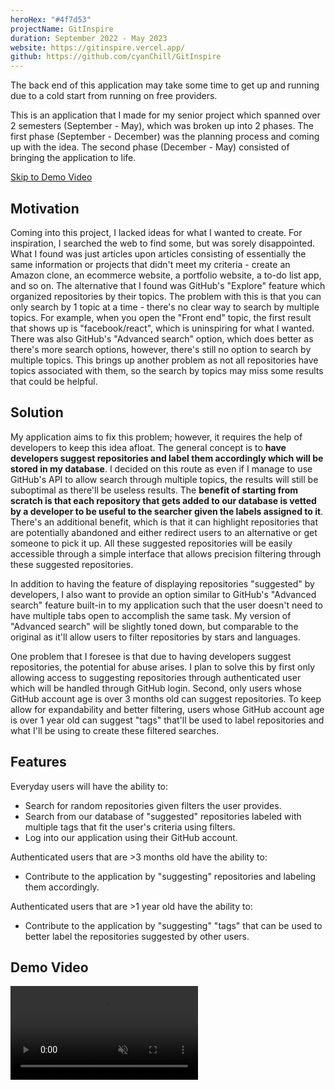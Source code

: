 ```yaml
---
heroHex: "#4f7d53"
projectName: GitInspire
duration: September 2022 - May 2023
website: https://gitinspire.vercel.app/
github: https://github.com/cyanChill/GitInspire
---
```


<MdxNotice>
  The back end of this application may take some time to get up and running due
  to a cold start from running on free providers.
</MdxNotice>

This is an application that I made for my senior project which spanned over 2 semesters (September - May), which was broken up into 2 phases. The first phase (September - December) was the planning process and coming up with the idea. The second phase (December - May) consisted of bringing the application to life.

<a href="#demo-video">Skip to Demo Video</a>

## Motivation

Coming into this project, I lacked ideas for what I wanted to create. For inspiration, I searched the web to find some, but was sorely disappointed. What I found was just articles upon articles consisting of essentially the same information or projects that didn't meet my criteria - create an Amazon clone, an ecommerce website, a portfolio website, a to-do list app, and so on. The alternative that I found was GitHub's "Explore" feature which organized repositories by their topics. The problem with this is that you can only search by 1 topic at a time - there's no clear way to search by multiple topics. For example, when you open the "Front end" topic, the first result that shows up is "facebook/react", which is uninspiring for what I wanted. There was also GitHub's "Advanced search" option, which does better as there's more search options, however, there's still no option to search by multiple topics. This brings up another problem as not all repositories have topics associated with them, so the search by topics may miss some results that could be helpful.

## Solution

My application aims to fix this problem; however, it requires the help of developers to keep this idea afloat. The general concept is to **have developers suggest repositories and label them accordingly which will be stored in my database**. I decided on this route as even if I manage to use GitHub's API to allow search through multiple topics, the results will still be suboptimal as there'll be useless results. The **benefit of starting from scratch is that each repository that gets added to our database is vetted by a developer to be useful to the searcher given the labels assigned to it**. There's an additional benefit, which is that it can highlight repositories that are potentially abandoned and either redirect users to an alternative or get someone to pick it up. All these suggested repositories will be easily accessible through a simple interface that allows precision filtering through these suggested repositories.

In addition to having the feature of displaying repositories "suggested" by developers, I also want to provide an option similar to GitHub's "Advanced search" feature built-in to my application such that the user doesn't need to have multiple tabs open to accomplish the same task. My version of "Advanced search" will be slightly toned down, but comparable to the original as it'll allow users to filter repositories by stars and languages.

One problem that I foresee is that due to having developers suggest repositories, the potential for abuse arises. I plan to solve this by first only allowing access to suggesting repositories through authenticated user which will be handled through GitHub login. Second, only users whose GitHub account age is over 3 months old can suggest repositories. To keep allow for expandability and better filtering, users whose GitHub account age is over 1 year old can suggest "tags" that'll be used to label repositories and what I'll be using to create these filtered searches.

## Features

Everyday users will have the ability to:

- Search for random repositories given filters the user provides.
- Search from our database of "suggested" repositories labeled with multiple tags that fit the user's criteria using filters.
- Log into our application using their GitHub account.

Authenticated users that are >3 months old have the ability to:

- Contribute to the application by "suggesting" repositories and labeling them accordingly.

Authenticated users that are >1 year old have the ability to:

- Contribute to the application by "suggesting" "tags" that can be used to better label the repositories suggested by other users.

## Demo Video

<video src="/projects/gitinspire/demo.mp4" controls muted />

## Planning Phase (September 2022 - December 2022)

For the planning phase, I had to submit 2 proposals. The first proposal was to come up with a general idea and outlined some potential technologies that could be used to implement our idea. The second proposal was to finalize the proposal and provide some mockup ideas for our application so that I have a starting point for when I start coding.

### Proposal 1

Most of what I've said in the motivation and solution will be repeated here. For technologies, I planned on using the GitHub REST API to validate the repositories that are being suggested to our application exist. In addition, I planned on using TypeScript with React or Next.js as the general front-end framework and Python with Flask for the backend. At this point, I didn't write down the idea for handling authentication, but I would plan on using a third-party library to do this. I envisioned models for a "User" object, "Suggested Repository" object, and "Tags" object. I envisioned routes for authentication, querying repositories, and creating suggested repositories & tags.

I wanted to utilize Python & Flask instead of Node.js and Express for my back end because I wanted to become more flexible in what I can utilize in the back end and to have this project to act as a learning experience.

### Proposal 2

In this proposal, I "finalized" (this will end up changing) my general technology stack to be:

- Next.js, TypeScript, and TailwindCSS for the front end.
- Flask, Python, Authlib, Supabase, PostgreSQL, and SQLAlchemy for the back end.

In addition, I created the following mockups for some pages and the models I expect to use:

<ImageViewer
  images={[
    {
      url: "/projects/gitinspire/mockup-1.webp",
      alt: 'Mockup of the home page consisting of my implementation of GitHub\'s "Advanced search" feature.',
    },
    {
      url: "/projects/gitinspire/mockup-2.webp",
      alt: "Mockup of the discover page where you'll be able to filter through my database of suggested repositories.",
    },
    {
      url: "/projects/gitinspire/mockup-3.webp",
      alt: "Mockup of all the models I plan on using.",
    },
  ]}
/>

## Implementation Phase (December 2022 - May 2023)

My process for creating this application is to first start on the back end and once that is mostly completed, I'll then work on the front end. What was new to me during this process was coding the back end in Flask & Python as I was more used to coding it in Node.js. From my proposals, the first thing I set off to do was plan out the routes and write out the models using SQLAlchemy as the interface. After getting that all sorted out, I wrote some files to help with populating the database with some test data.

### Challenge 1: Authentication

One of the potential challenges I saw was the implementation of authentication. To make things easier, I planned on using `Authlib` to handle OAuth with GitHub. After writing that code in the back end, I wanted to see if it worked with the client, so I created a quick Next.js app to test the auth route. To my surprise, it didn't work due to CORS and what I believed occurred was the fact that we're trying to log in on the server instead of that being sent to the client. I think utilizing `Authlib` would have worked if I built the app entirely in Flask.

Anyway, this route didn't work. Another plan was to handle authentication on our own and I found a solution through using the GitHub API directly through looking at GitHub's [Authorizing OAuth Apps](https://docs.github.com/en/apps/oauth-apps/building-oauth-apps/authorizing-oauth-apps#device-flow) article and modifying the general workflow to suit my needs.

```python
  # Get temporary code from frontend
  code = request.json["code"]
  # Reduce calls to API by checking code length - at the time of writing,
  # the code is 20 characters long
  #   - Not sure if this number is fixed but 10 is a "safe" number
  #     of characters for invalid code length
  if len(code) < 10:
      raise Exception("Invalid code")
  # Get access token (ie: Returns "access_token=blahblahblahblah")
  acs_tk_resp = requests.post(
      "https://github.com/login/oauth/access_token",
      data={
          "client_id": app.config["GITHUB_CLIENT_ID"],
          "client_secret": app.config["GITHUB_CLIENT_SECRET"],
          "code": code,
          "redirect_uri": app.config["GITHUB_REDIRECT_URI"],
      },
  )
  access_token = parse_qs(acs_tk_resp.text)["access_token"][0]

  # Get user data of authenticated user with their access token
  usr_dt_resp = requests.get(
      "https://api.github.com/user",
      headers={"Authorization": f"token {access_token}"},
  )
  github_user_data = usr_dt_resp.json()
```

The general code to handle authentication on our server went through a couple of iterations to make sure that:

- We create a "User" object if someone logs in and their GitHub account isn't associated with any user in our database.
- Fetch the "User" object from our database associated with the authenticated user.
- Create a way to "remember" the user when they make requests to our server through authenticated-routes.

For creating a way of "remembering" our user, I utilized the `Flask-JWT-Extended` library to set access & refresh cookies that'll be sent to the client. The advantage of using this library is the ability to have CSRF protection, which implements "double submit verification", which in layman's terms requires the client to send 2 cookies, 1 inaccessible and 1 accessible with JavaScript. The benefit of this approach is that attackers can't access the http-only cookie required for making requests.

After getting this all sorted out, I created a simple context on the front end such that we can access the user object once authenticated on the front end on any route and allow us to create functions to help create authenticated routes on the client.

### Challenge 2: Navigation UI (General UI Design in General)

After getting the authentication related tasks done, I started to work on the navigation bar on the front end modeled after what I had in my design. I didn't really like what I had in my initial design, and since I'm not really a designer, I looked at some ideas online. Since I was using TailwindCSS as the CSS framework for my project, I stumbled upon their paid component library [TailwindUI](https://tailwindui.com/components). At the time of working on my project, they had some free components in which you could look at the code, however the "paid" components only allowed us to look at a png image. However, at the time of writing, they now have an interactive demonstration for all their components which allows us to see the design at different breakpoints.

### Challenge 3: GitHub "Advanced search" implementation

The actual implementation of this idea was straight forwards. All we had to do was accept some inputs and construct the [search query string from GitHub's REST API documentation](https://docs.github.com/en/rest/search?apiVersion=2022-11-28#search-repositories). The main problem was the [rate limiting](https://docs.github.com/en/rest/search?apiVersion=2022-11-28#rate-limit) GitHub does when utilizing their REST API for search. They did provide, in their documentation, on [how we could increase the unauthenticated rate limit using our OAuth app secret](https://docs.github.com/en/rest/overview/resources-in-the-rest-api?apiVersion=2022-11-28#increasing-the-unauthenticated-rate-limit-for-oauth-apps), however, they utilized `CURL` in their example, which is something I was a bit unfamiliar with.

After a bit of research and looking at the `Requests` python library documentation, I figured out that their `CURL` request example was equivalent to providing an "auth" value in the `Requests` library. For the given traffic I expect from my application as an MVP (minimum viable product), I found this to be enough.

```python
  # Will fetch up to 100 results for this "page" (allows pagination)
  request_url = f"https://api.github.com/search/repositories?q={starsQuery}{langQuery}&per_page={limit}&sort=stars&order=asc"
  print(request_url)
  resp = requests.get(
      request_url,
      # Below does the "-u client_id:client_secret" in the CURL command
      auth=(app.config["GITHUB_CLIENT_ID"], app.config["GITHUB_CLIENT_SECRET"]),
      headers={
          "Accept": "application/vnd.github.text-match+json",
          "User-Agent": "gitinspire-server",
      },
  )
  data = resp.json()
```

> For future revisions for my application, I see the possibility of moving away from this in favor of directly using the user's personal access token obtained from our login-process instead of our OAuth secret in making these requests (whose rate limit is shared between **all users** of our application).

### Challenge 4: Contribute Page

This is the other core feature of our application, which is the ability to "suggest" repositories and label them. My main idea of the form was to work on a single-page and conditionally load the next page of the form based on the prior input (essentially whether we want to suggest a tag or a repository). This was ultimately solved by creating a hook that would allow this to occur.

```tsx
const { completed, currStep, isLastStep, next, back } = useMultistepForm([
  <ContributeTypeForm key="Step 1" handler={handleTypeSelection} />,
  data.formType === "tag" ? (
    <TagSuggForm key="Step 2" {...data} updateFields={updateField} />
  ) : (
    <RepoSuggForm key="Step 2" {...data} updateFields={updateField} />
  ),
  <ContributeSubmitForm key="Step 3" {...data} />,
]);
```

> My implementation for this logic in `contribute.tsx` is not the best code and the overall logic that handles this is confusing and I will redo it if I remake this application.

The backend logic was a bit ... involved. I somewhat made things more complicated for myself as I wanted the 1st language in the "Languages" array in the "Repository" object to be the most used language, but I didn't really do anything meaningful with it. Otherwise, I had to implement the general workflow idea (which was similar between suggesting Tags & suggesting Repositories):

1. Validate the user is allowed to make this request (look at their account age).
2. Validate & sanitize the inputs.
3. Verify the newly requested tag or repository doesn't already exist.
4. Temporary add the values into our database to create the relations in our models (specifically the languages for the repository).
5. Finally, the creation of the object.

### Challenge 5: Discover Page

My idea for this page was to make it "reusable". What I mean by "reusable" is that if we copy the URL in our browser for a given search, we should get similar results if we paste it again. To do this, I stored all the filter values (used for searching) in the URL query params. I won't be going in-depth with this implementation as I suboptimally used **useEffect** to accomplish this, which by React's doc, is bad practice.

For this page, I created the following mockups:

<ImageViewer
  images={[
    {
      url: "/projects/gitinspire/mockup-4.webp",
      alt: "Initial layout of Discover page.",
    },
    {
      url: "/projects/gitinspire/mockup-5.webp",
      alt: "Design of card that'll display information about the suggested repository.",
    },
    {
      url: "/projects/gitinspire/mockup-6.webp",
      alt: "Combining the previous 2 mockups.",
    },
  ]}
/>

Implementing the back end to accomplish this task required a bit of thinking. From SQLAlchemy's documentation, we can continuously chain "actions" onto a query. The problem I faced was how I would implement filtering in our search by multiple languages or tags in the most optimal way. I saw that there was a `contains` query that could search from an array, but it does the `OR` operation instead of what I want, which is the `AND`. In the end, I settled with what I could see works, but may be potentially suboptimal which is chaining filters for each language independently as seen below:

```python
  if tags:
    # Stack filters such that entries that pass the filters have all the
    # specified tags via RepoTag relations
    for tag in tags:
        query = query.filter(Repository.tags.any(tag_name=tag))
```

### Writing Tests

Writing tests are tedious, but beneficial as they may catch bugs as we change our code. In a dynamically typed language where we can assign a value of any type to a variable, bugs can occur due to misassigning a value which would be caught if the variable is given a type. For the front end, this isn't needed as much due to using TypeScript, but for the back end, tests were necessary.

For the back end, I utilized `Pytest` along with `WebTest` to do unit & integration testing for my backend routes.

### Challenge 6: CI/CD

Continuous Integration & Deployment (CI/CD) is a very new concept for me and something I find intriguing. I understand CD, in which I see it every time I decide to host my applications on either Netlify or Vercel - when a build succeeds, we'll get a little checkmark next to the commit or an "X" if it failed.

Even though GitHub provides documentation for setting up CI, it's difficult to see whether it works or not until we commit the file and see it in action. This results in several (useless) commits in our commit history. Setting up this pipeline, however, is beneficial as it makes sure any commits made to our repository pass our tests and will automatically deploy the changes if they succeed.

### Challenge 7: "Refresh" feature

Since most of our data in our database relies on external data from the GitHub API, things are bound to become outdated or broken. To combat this, I decided to add a "refresh" feature which would be available once a day for every repository and user profile. The general workflow for accomplishing this is:

1. Check to see if what we're refreshing exists in our database.
2. Check to see if the content has been refreshed recently.
3. If the data hasn't been refreshed recently, we fetch the data from GitHub.
4. Handle any errors in the response accordingly. Otherwise, update the content in our database. For repositories, we go through the same process as suggesting a repository.

### More Designs

Since this didn't really fall anywhere else prior, here are some additional design and design changes that I made to what I had previously:

<ImageViewer
  images={[
    {
      url: "/projects/gitinspire/mockup-7.webp",
      alt: "General design idea for layout of profile page.",
    },
    {
      url: "/projects/gitinspire/mockup-8.webp",
      alt: "Redesign of card containing information of suggested repository.",
    },
    {
      url: "/projects/gitinspire/mockup-9.webp",
      alt: "Unused redesign of Discover page filter menu.",
    },
    {
      url: "/projects/gitinspire/mockup-10.webp",
      alt: "Another unused redesign of Discover page filter menu.",
    },
    {
      url: "/projects/gitinspire/mockup-11.webp",
      alt: "Another unused redesign of Discover page filter menu (general concept used for Contribute form redesign).",
    },
    {
      url: "/projects/gitinspire/mockup-12.webp",
      alt: "Redesign of filter menu for Discover page.",
    },
  ]}
/>

## Overall Learnings

From working on this project, I learned a lot:

1. The general planning process from start to finish of a big project.
2. Working with Flask & Python to create a back end.
3. Writing unit & integration tests for a Python back end.
4. Setting up GitHub authentication without a third-party library.
5. Using SQLAlchemy to as an interface for making SQL queries in Python.
6. Using Render to set up a PostgreSQL database and host a Python backend.
7. Using the GitHub REST API and OAuth.
8. Learning TailwindCSS.
9. Setting up CI/CD.
